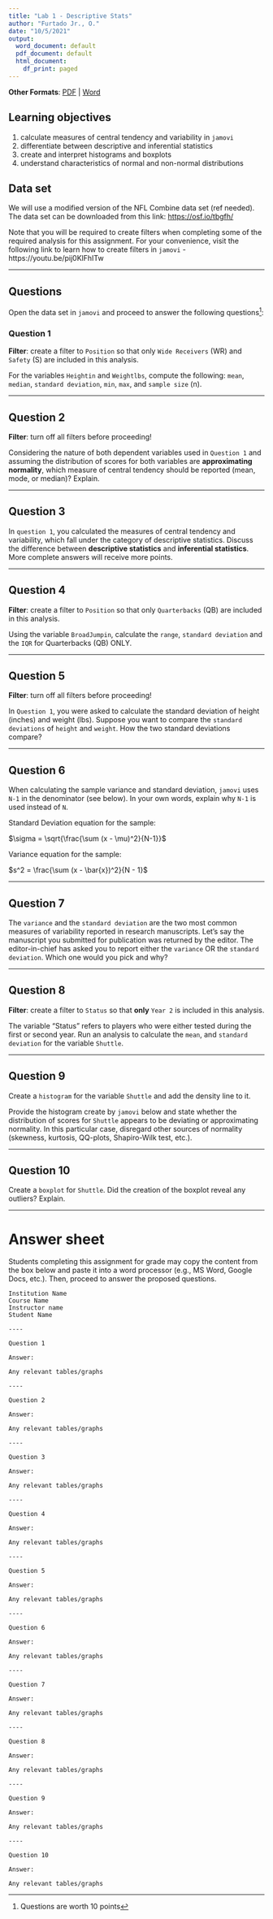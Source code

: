 ```yaml
---
title: "Lab 1 - Descriptive Stats"
author: "Furtado Jr., O."
date: "10/5/2021"
output:
  word_document: default
  pdf_document: default
  html_document:
    df_print: paged
---
```


**Other Formats**: [PDF](ds1.pdf) | [Word](ds1.docx)

## Learning objectives

1. calculate measures of central tendency and variability in `jamovi`
2. differentiate between descriptive and inferential statistics
3. create and interpret histograms and boxplots
4. understand characteristics of normal and non-normal distributions

## Data set

We will use a modified version of the NFL Combine data set (ref needed). The data set can be downloaded from this link: [https://osf.io/tbgfh/](https://osf.io/tbgfh/)

Note that you will be required to create filters when completing some of the required analysis for this assignment. For your convenience, visit the following link to learn how to create filters in `jamovi` - https://youtu.be/pij0KlFhITw

------------------------------------------------------------------------

## Questions

Open the data set in `jamovi` and proceed to answer the following questions^[Questions are worth 10 points]:

### Question 1

**Filter**: create a filter to `Position` so that only `Wide Receivers` (WR) and `Safety` (S) are included in this analysis.

For the variables `Heightin` and `Weightlbs`, compute the following: `mean`, `median`, `standard deviation`, `min`, `max`, and `sample size` (n).

------------------------------------------------------------------------

## Question 2

**Filter**: turn off all filters before proceeding!

Considering the nature of both dependent variables used in `Question 1` and assuming the distribution of scores for both variables are **approximating normality**, which measure of central tendency should be reported (mean, mode, or median)? Explain.

------------------------------------------------------------------------

## Question 3

In `question 1`, you calculated the measures of central tendency and variability, which fall under the category of descriptive statistics. Discuss the difference between **descriptive statistics** and **inferential statistics**. More complete answers will receive more points.

------------------------------------------------------------------------

## Question 4

**Filter**: create a filter to `Position` so that only `Quarterbacks` (QB) are included in this analysis.

Using the variable `BroadJumpin`, calculate the `range`, `standard deviation` and the `IQR` for Quarterbacks (QB) ONLY.

------------------------------------------------------------------------

## Question 5

**Filter**: turn off all filters before proceeding!

In `Question 1`, you were asked to calculate the standard deviation of height (inches) and weight (lbs). Suppose you want to compare the `standard deviations` of `height` and `weight`. How the two standard deviations compare?

------------------------------------------------------------------------

## Question 6

When calculating the sample variance and standard deviation, `jamovi` uses `N-1` in the denominator (see below). In your own words, explain why `N-1` is used instead of `N`.

Standard Deviation equation for the sample:

$\sigma = \sqrt{\frac{\sum (x - \mu)^2}{N-1}}$

Variance equation for the sample:

$s^2 = \frac{\sum (x - \bar{x})^2}{N - 1}$

------------------------------------------------------------------------

## Question 7

The `variance` and the `standard deviation` are the two most common measures of variability reported in research manuscripts. Let's say the manuscript you submitted for publication was returned by the editor. The editor-in-chief has asked you to report either the `variance` OR the `standard deviation`. Which one would you pick and why?

------------------------------------------------------------------------

## Question 8

**Filter**: create a filter to `Status` so that **only** `Year 2` is included in this analysis.

The variable "Status" refers to players who were either tested during the first or second year. Run an analysis to calculate the `mean`, and `standard deviation` for the variable `Shuttle`.

------------------------------------------------------------------------

## Question 9

Create a `histogram` for the variable `Shuttle` and add the density line to it.

Provide the histogram create by `jamovi` below and state whether the distribution of scores for `Shuttle` appears to be deviating or approximating normality. In this particular case, disregard other sources of normality (skewness, kurtosis, QQ-plots, Shapiro-Wilk test, etc.).

----

## Question 10

Create a `boxplot` for `Shuttle`. Did the creation of the boxplot reveal any outliers? Explain.

----

# Answer sheet

Students completing this assignment for grade may copy the content from the box below and paste it into a word processor (e.g., MS Word, Google Docs, etc.). Then, proceed to answer the proposed questions.

```
Institution Name
Course Name
Instructor name
Student Name

----

Question 1

Answer:

Any relevant tables/graphs

----

Question 2

Answer:

Any relevant tables/graphs

----

Question 3

Answer:

Any relevant tables/graphs

----

Question 4

Answer:

Any relevant tables/graphs

----

Question 5

Answer:

Any relevant tables/graphs

----

Question 6

Answer:

Any relevant tables/graphs

----

Question 7

Answer:

Any relevant tables/graphs

----

Question 8

Answer:

Any relevant tables/graphs

----

Question 9

Answer:

Any relevant tables/graphs

----

Question 10

Answer:

Any relevant tables/graphs

```
